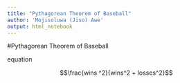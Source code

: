 ```yaml
---
title: "Pythagorean Theorem of Baseball"
author: 'Mojisoluwa (Jiso) Awe'
output: html_notebook
---
```


#Pythagorean Theorem of Baseball


equation

$$\frac{wins ^2}{wins^2 + losses^2}$$

```r

```


